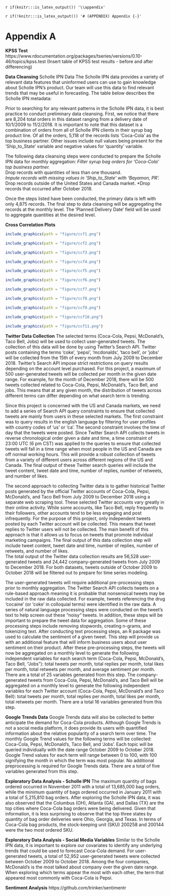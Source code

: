 `r if(knitr:::is_latex_output()) '\\appendix'`

`r if(!knitr:::is_latex_output()) '# (APPENDIX) Appendix {-}'` 

<!--
If you feel it necessary to include an appendix, it goes here.
-->




# Appendix A{#appendix .unnumbered}

**KPSS Test**
https://www.rdocumentation.org/packages/tseries/versions/0.10-46/topics/kpss.test
(Insert table of KPSS test results - before and after differencing)
	
**Data Cleansing**
Scholle IPN Data
The Scholle IPN data provides a variety of relevant data features that uninformed users can use to gain knowledge about Scholle IPN’s product.  Our team will use this data to find relevant trends that may be useful in forecasting.  The table below describes the Scholle IPN metadata:

Prior to searching for any relevant patterns in the Scholle IPN data, it is best practice to conduct preliminary data cleansing.  First, we notice that there are 8,204 total orders in this dataset ranging from a delivery date of 10/1/2009 to 11/2/2018.  It is important to note that this dataset is a combination of orders from all of Scholle IPN clients in their syrup bag product line.  Of all the orders, 5,118 of the records lists ‘Coca-Cola’ as the top business partner.  Other issues include null values being present for the ‘Ship_to_State’ variable and negative values for ‘quantity’ variable.

The following data cleansing steps were conducted to prepare the Scholle IPN data for monthly aggregation:
*Filter syrup bag orders for ‘Coca-Cola’ top business partner.  
*Drop records with quantities of less than one thousand.  
*Impute records with missing values in ‘Ship_to_State’ with ‘Bayamon, PR’.
*Drop records outside of the United States and Canada market.
*Drop records that occurred after October 2018.  

Once the steps listed have been conducted, the primary data is left with only 4,875 records.  The final step to data cleansing will be aggregating the records at the monthly level.  The ‘Planned Delivery Date’ field will be used to aggregate quantities at the desired level.  

**Cross Correlation Plots**

```r
include_graphics(path = "figure/ccf1.png")
```

```r
include_graphics(path = "figure/ccf2.png")
```

```r
include_graphics(path = "figure/ccf3.png")
```

```r
include_graphics(path = "figure/ccf4.png")
```

```r
include_graphics(path = "figure/ccf5.png")
```

```r
include_graphics(path = "figure/ccf6.png")
```

```r
include_graphics(path = "figure/ccf7.png")
```

```r
include_graphics(path = "figure/ccf8.png")
```

```r
include_graphics(path = "figure/ccf9.png")
```

```r
include_graphics(path = "figure/ccf10.png")
```

```r
include_graphics(path = "figure/ccf11.png")
```

**Twitter Data Collection**
The selected terms (Coca-Cola, Pepsi, McDonald’s, Taco Bell, Jobs) will be used to collect user-generated tweets.  The collection of this data will be done by using Twitter’s Search API.  Twitter posts containing  the terms ‘coke’, ‘pepsi’, ‘mcdonalds’, ‘taco bell’, or ‘jobs’ will be collected from the 15th of every month from July 2009 to December 2018.  Twitter’s Search API impose strict restrictions on query results depending on the account level purchased. For this project, a maximum of 500 user-generated tweets will be collected per month in the given date range. For example, for the month of December 2018, there will be 500 tweets collected related to Coca-Cola, Pepsi, McDonald’s, Taco Bell, and jobs.  This means that at any given month, the distribution of tweets across different terms can differ depending on what search term is trending. 

Since this project is concerned with the US and Canada markets, we need to add a series of Search API query constraints to ensure that collected tweets are mainly from users in these selected markets.  The first constraint was to query results in the english language by filtering for user profiles with country codes of ‘us’ or ‘ca’. The second constraint involves the time of day that the tweets were posted.  Since Twitter Search API collects tweets in reverse chronological order given a date and time, a time constraint of 23:00 UTC (6 pm CST) was applied to the queries to ensure that collected tweets will fall in a time range when most people in the US and Canada are off normal working hours.  This will provide a robust collection of tweets from a variety of different users across different regions of the US and Canada.  The final output of these Twitter search queries will include the tweet content, tweet date and time, number of replies, number of retweets, and number of likes. 

The second approach to collecting Twitter data is to gather historical Twitter posts generated by the official Twitter accounts of Coca-Cola, Pepsi, McDonald’s, and Taco Bell from July 2009 to December 2018 using a separate web scraping tool. These selected Twitter accounts vary greatly in their online activity.  While some accounts, like Taco Bell, reply frequently to their followers, other accounts tend to be less engaging and post infrequently.  For the purpose of this project, only independent tweets posted by each Twitter account will be collected. This means that tweet replies to Twitter users will not be collected.  The main benefit of this approach is that it allows us to focus on tweets that promote individual marketing campaigns.  The final output of this data collection step will include tweet content, tweet date and time, number of replies, number of retweets, and number of likes.  
The total output of the Twitter data collection results are 56,528 user-generated tweets and 24,442 company-generated tweets from July 2009 to December 2018.  For both datasets, tweets outside of October 2009 to October 2018 will be filtered out to prepare for time series modeling. 

The user-generated tweets will require additional pre-processing steps prior to monthly aggregation. The Twitter Search API collects tweets on a rule-based approach meaning it is probable that nonsensical tweets may be included in the raw data collected. For example, tweets referencing the drug ‘cocaine’ (or ‘coke’ in colloquial terms) were identified in the raw data.   A series of natural language processing steps were conducted on the tweet’s text to help screen out these “noisy“ tweets.  In addition, these steps will be important to prepare the tweet data for aggregation.  Some of these processing steps include removing stopwords, creating n-grams, and tokenizing text.  After conducting text processing steps, an R package was used to calculate the sentiment of a given tweet.  This step will provide us with an additional feature that will inform business users about user sentiment on their product.  After these pre-processing steps, the tweets will now be aggregated on a monthly level to generate the following independent variables for each search term (Coca-Cola, Pepsi, McDonald’s, Taco Bell, “Jobs”): total tweets per month, total replies per month, total likes per month, total retweets per month, and average sentiment per month.  There are a total of 25 variables generated from this step.
The company-generated tweets from Coca-Cola, Pepsi, McDonald’s, and Taco Bell will be aggregated on a monthly level to generate the following independent variables for each Twitter account (Coca-Cola, Pepsi, McDonald’s and Taco Bell): total tweets per month, total replies per month, total likes per month, total retweets per month.  There are a total 16 variables generated from this step.

**Google Trends Data**
Google Trends data will also be collected to better anticipate the demand for Coca-Cola products.  Although Google Trends is not a social media platform, it does provide its users with quantified information about the relative popularity of a search term over time.  The monthly Google Trend values for the following terms will be collected: Coca-Cola, Pepsi, McDonald’s, Taco Bell, and ‘Jobs’.  Each topic will be queried individually with the date range October 2009 to October 2018.  Google Trend values for each term will range between 0 to 100, with 100 signifying the month in which the term was most popular.  No additional preprocessing is required for Google Trends data.  There are a total of five variables generated from this step.

**Exploratory Data Analysis - Scholle IPN**
The maximum quantity of bags ordered occurred in November 2011 with a total of 13,685,000 bag orders, while the minimum quantity of bags ordered occurred in January 2011 with a total of 5,215,810 bag orders.  After exploring the Scholle IPN data, it was also observed that the Columbus (OH), Atlanta (GA), and Dallas (TX) are the top cities where Coca-Cola bag orders were being delivered.  Given that information, it is less surprising to observe that the top three states by quantity of bag order deliveries were Ohio, Georgia, and Texas.  In terms of Coca-Cola bag products, the stock-keeping unit (SKU) 200258 and 200144 were the two most ordered SKU.

**Exploratory Data Analysis - Social Media Variables**
Similar to the Scholle IPN data, it is important to explore our covariates to identify any underlying trends that could be used to forecast Coca-Cola demand.  For user-generated tweets, a total of 52,952 user-generated tweets were collected between October 2009 to October 2018.  Among the four companies, McDonald’s is the most talked about company over the given date range.  When exploring which terms appear the most with each other, the term that appeared most commonly with Coca-Cola is Pepsi.

**Sentiment Analysis**
https://github.com/trinker/sentimentr

